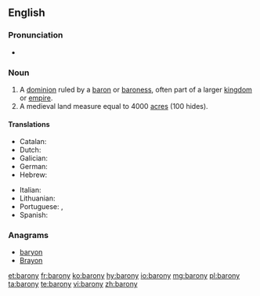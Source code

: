 ==English==

===Pronunciation===
* {{a|UK}} {{IPA|/ˈbæ.ɹə.ni/}}

===Noun===
{{en-noun|baronies}}

# A [[dominion]] ruled by a [[baron]] or [[baroness]], often part of a larger [[kingdom]] or [[empire]].
# A medieval land measure equal to 4000 [[acre]]s (100 hides).
====Translations====

{{trans-top|a dominion ruled by a baron or baroness}}
* Catalan: {{t+|ca|baronia|f}}
* Dutch: {{t|nl|baronie|f}}
* Galician: {{t|gl|baronía|f}}
* German: {{t|de|Baronie|f}}
* Hebrew: {{t|he|ברונות|f|tr=bronút}}
{{trans-mid}}
* Italian: {{t|it|baronia|f}}
* Lithuanian: {{t|lt|baronija|f}}
* Portuguese: {{t|pt|baronato|m}}, {{t|pt|baronia|f}}
* Spanish: {{t|es|baronía|f}}
{{trans-bottom}}

===Anagrams===
* [[baryon#English|baryon]]
* [[Brayon#English|Brayon]]

[[et:barony]]
[[fr:barony]]
[[ko:barony]]
[[hy:barony]]
[[io:barony]]
[[mg:barony]]
[[pl:barony]]
[[ta:barony]]
[[te:barony]]
[[vi:barony]]
[[zh:barony]]